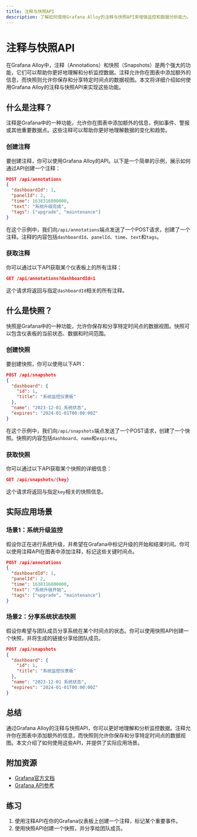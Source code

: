 ```yaml
---
title: 注释与快照API
description: 了解如何使用Grafana Alloy的注释与快照API来增强监控和数据分析能力。本文适合初学者，包含详细的解释、代码示例和实际应用场景。
---
```


# 注释与快照API

在Grafana Alloy中，注释（Annotations）和快照（Snapshots）是两个强大的功能，它们可以帮助你更好地理解和分析监控数据。注释允许你在图表中添加额外的信息，而快照则允许你保存和分享特定时间点的数据视图。本文将详细介绍如何使用Grafana Alloy的注释与快照API来实现这些功能。

## 什么是注释？

注释是Grafana中的一种功能，允许你在图表中添加额外的信息，例如事件、警报或其他重要数据点。这些注释可以帮助你更好地理解数据的变化和趋势。

### 创建注释

要创建注释，你可以使用Grafana Alloy的API。以下是一个简单的示例，展示如何通过API创建一个注释：

```json
POST /api/annotations
{
  "dashboardId": 1,
  "panelId": 2,
  "time": 1638316800000,
  "text": "系统升级完成",
  "tags": ["upgrade", "maintenance"]
}
```

在这个示例中，我们向`/api/annotations`端点发送了一个POST请求，创建了一个注释。注释的内容包括`dashboardId`、`panelId`、`time`、`text`和`tags`。

### 获取注释

你可以通过以下API获取某个仪表板上的所有注释：

```json
GET /api/annotations?dashboardId=1
```

这个请求将返回与指定`dashboardId`相关的所有注释。

## 什么是快照？

快照是Grafana中的一种功能，允许你保存和分享特定时间点的数据视图。快照可以包含仪表板的当前状态、数据和时间范围。

### 创建快照

要创建快照，你可以使用以下API：

```json
POST /api/snapshots
{
  "dashboard": {
    "id": 1,
    "title": "系统监控仪表板"
  },
  "name": "2023-12-01 系统状态",
  "expires": "2024-01-01T00:00:00Z"
}
```

在这个示例中，我们向`/api/snapshots`端点发送了一个POST请求，创建了一个快照。快照的内容包括`dashboard`、`name`和`expires`。

### 获取快照

你可以通过以下API获取某个快照的详细信息：

```json
GET /api/snapshots/{key}
```

这个请求将返回与指定`key`相关的快照信息。

## 实际应用场景

### 场景1：系统升级监控

假设你正在进行系统升级，并希望在Grafana中标记升级的开始和结束时间。你可以使用注释API在图表中添加注释，标记这些关键时间点。

```json
POST /api/annotations
{
  "dashboardId": 1,
  "panelId": 2,
  "time": 1638316800000,
  "text": "系统升级开始",
  "tags": ["upgrade", "maintenance"]
}
```

### 场景2：分享系统状态快照

假设你希望与团队成员分享系统在某个时间点的状态。你可以使用快照API创建一个快照，并将生成的链接分享给团队成员。

```json
POST /api/snapshots
{
  "dashboard": {
    "id": 1,
    "title": "系统监控仪表板"
  },
  "name": "2023-12-01 系统状态",
  "expires": "2024-01-01T00:00:00Z"
}
```

## 总结

通过Grafana Alloy的注释与快照API，你可以更好地理解和分析监控数据。注释允许你在图表中添加额外的信息，而快照则允许你保存和分享特定时间点的数据视图。本文介绍了如何使用这些API，并提供了实际应用场景。

## 附加资源

- [Grafana官方文档](https://grafana.com/docs/)
- [Grafana API参考](https://grafana.com/docs/grafana/latest/http_api/)

## 练习

1. 使用注释API在你的Grafana仪表板上创建一个注释，标记某个重要事件。
2. 使用快照API创建一个快照，并分享给团队成员。
